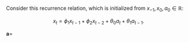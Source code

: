 Consider this recurrence relation, which is initialized from $x_{-1},\,x_0,\,a_0\in\mathbb{R}$:

$$
x_t
=
\phi_1 x_{t-1}
+
\phi_2
x_{t-2}
+
\theta_0a_t
+
\theta_1
a_{t-1}.
$$

$\mathbf{a}=$